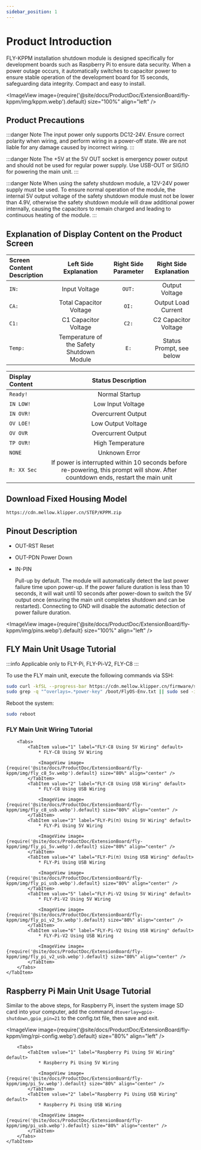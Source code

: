```yaml
---
sidebar_position: 1
---
```






# Product Introduction

FLY-KPPM installation shutdown module is designed specifically for development boards such as Raspberry Pi to ensure data security. When a power outage occurs, it automatically switches to capacitor power to ensure stable operation of the development board for 15 seconds, safeguarding data integrity. Compact and easy to install.

<ImageView image={require('@site/docs/ProductDoc/ExtensionBoard/fly-kppm/img/kppm.webp').default} size="100%" align="left" />

## Product Precautions

:::danger Note
The input power only supports DC12-24V. Ensure correct polarity when wiring, and perform wiring in a power-off state. We are not liable for any damage caused by incorrect wiring.
:::

:::danger Note
The +5V at the 5V OUT socket is emergency power output and should not be used for regular power supply. Use USB-OUT or SIG/IO for powering the main unit.
:::

:::danger Note
When using the safety shutdown module, a 12V-24V power supply must be used. To ensure normal operation of the module, the internal 5V output voltage of the safety shutdown module must not be lower than 4.9V, otherwise the safety shutdown module will draw additional power internally, causing the capacitors to remain charged and leading to continuous heating of the module.
:::

## Explanation of Display Content on the Product Screen

| Screen Content Description | Left Side Explanation | Right Side Parameter | Right Side Explanation |
| :------------- | :------------------: | :------------------: | :------------------: |
| `IN:` | Input Voltage | `OUT:` | Output Voltage |
| `CA:` | Total Capacitor Voltage | `OI:` | Output Load Current |
| `C1:` | C1 Capacitor Voltage | `C2:` | C2 Capacitor Voltage |
| `Temp:` | Temperature of the Safety Shutdown Module | `E:` | Status Prompt, see below |

| Display Content | Status Description |
| :------------- | :-----------------: |
| `Ready!` | Normal Startup |
| `IN LOW!` | Low Input Voltage |
| `IN OVR!` | Overcurrent Output |
| `OV LOE!` | Low Output Voltage |
| `OV OVR` | Overcurrent Output |
| `TP OVR!` | High Temperature |
| `NONE` | Unknown Error |
| `R: XX Sec` | If power is interrupted within 10 seconds before re-powering, this prompt will show. After countdown ends, restart the main unit |

## Download Fixed Housing Model

```bash
https://cdn.mellow.klipper.cn/STEP/KPPM.zip
```

## Pinout Description

* OUT-RST Reset
* OUT-PDN Power Down

* IN-PIN

  Pull-up by default. The module will automatically detect the last power failure time upon power-up. If the power failure duration is less than 10 seconds, it will wait until 10 seconds after power-down to switch the 5V output once (ensuring the main unit completes shutdown and can be restarted). Connecting to GND will disable the automatic detection of power failure duration.

<ImageView image={require('@site/docs/ProductDoc/ExtensionBoard/fly-kppm/img/pins.webp').default} size="100%" align="left" />

## FLY Main Unit Usage Tutorial

:::info
Applicable only to FLY-Pi, FLY-Pi-V2, FLY-C8
:::

To use the FLY main unit, execute the following commands via SSH:

```bash
sudo curl -kfSL --progress-bar https://cdn.mellow.klipper.cn/firmware/sun50i-h5-power-key.dtbo -o /boot/dtb/allwinner/overlay/sun50i-h5-power-key.dtbo
sudo grep -q "^overlays=.*power-key" /boot/FlyOS-Env.txt || sudo sed -i '/^overlays=/ s/$/ power-key/' /boot/FlyOS-Env.txt
```

Reboot the system:

```bash
sudo reboot
```

### FLY Main Unit Wiring Tutorial

<Tabs>
    <TabItem value="serial" label="FLY Main Unit Wiring Tutorial" default>

        <Tabs>
            <TabItem value="1" label="FLY-C8 Using 5V Wiring" default>
                * FLY-C8 Using 5V Wiring

                <ImageView image={require('@site/docs/ProductDoc/ExtensionBoard/fly-kppm/img/fly_c8_5v.webp').default} size="80%" align="center" />
            </TabItem>
            <TabItem value="2" label="FLY-C8 Using USB Wiring" default>
                * FLY-C8 Using USB Wiring

                <ImageView image={require('@site/docs/ProductDoc/ExtensionBoard/fly-kppm/img/fly_c8_usb.webp').default} size="80%" align="center" />
            </TabItem>
            <TabItem value="3" label="FLY-Pi(π) Using 5V Wiring" default>
                * FLY-Pi Using 5V Wiring

                <ImageView image={require('@site/docs/ProductDoc/ExtensionBoard/fly-kppm/img/fly_pi_5v.webp').default} size="80%" align="center" />
            </TabItem>
            <TabItem value="4" label="FLY-Pi(π) Using USB Wiring" default>
                * FLY-Pi Using USB Wiring

                <ImageView image={require('@site/docs/ProductDoc/ExtensionBoard/fly-kppm/img/fly_pi_usb.webp').default} size="80%" align="center" />
            </TabItem>
            <TabItem value="5" label="FLY-Pi-V2 Using 5V Wiring" default>
                * FLY-Pi-V2 Using 5V Wiring

                <ImageView image={require('@site/docs/ProductDoc/ExtensionBoard/fly-kppm/img/fly_pi_v2_5v.webp').default} size="80%" align="center" />
            </TabItem>
            <TabItem value="6" label="FLY-Pi-V2 Using USB Wiring" default>
                * FLY-Pi-V2 Using USB Wiring

                <ImageView image={require('@site/docs/ProductDoc/ExtensionBoard/fly-kppm/img/fly_pi_v2_usb.webp').default} size="80%" align="center" />
            </TabItem>
        </Tabs>
    </TabItem>
</Tabs>

## Raspberry Pi Main Unit Usage Tutorial

Similar to the above steps, for Raspberry Pi, insert the system image SD card into your computer, add the command `dtoverlay=gpio-shutdown,gpio_pin=21` to the config.txt file, then save and exit.

<ImageView image={require('@site/docs/ProductDoc/ExtensionBoard/fly-kppm/img/rpi-config.webp').default} size="80%" align="left" />

<Tabs>
    <TabItem value="serial" label="Raspberry Pi Main Unit Wiring Tutorial" default>

        <Tabs>
            <TabItem value="1" label="Raspberry Pi Using 5V Wiring" default>
                * Raspberry Pi Using 5V Wiring

                <ImageView image={require('@site/docs/ProductDoc/ExtensionBoard/fly-kppm/img/pi_5v.webp').default} size="80%" align="center" />
            </TabItem>
            <TabItem value="2" label="Raspberry Pi Using USB Wiring" default>
                * Raspberry Pi Using USB Wiring

                <ImageView image={require('@site/docs/ProductDoc/ExtensionBoard/fly-kppm/img/pi_usb.webp').default} size="80%" align="center" />
            </TabItem>
        </Tabs>
    </TabItem>
</Tabs>